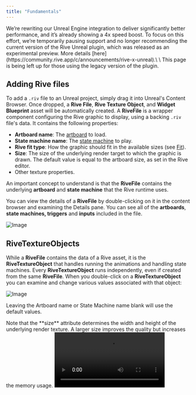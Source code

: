 ```yaml
---
title: "Fundamentals"
---
```


<Warning>
  We’re rewriting our Unreal Engine integration to deliver significantly better performance, and it’s already showing a 4x speed boost. To focus on this effort, we’re temporarily pausing support and no longer recommending the current version of the Rive Unreal plugin, which was released as an experimental preview. More details [here](https://community.rive.app/c/announcements/rive-x-unreal).\
  \
  This page is being left up for those using the legacy version of the plugin.
</Warning>

## Adding Rive files

To add a `.riv` file to an Unreal project, simply drag it into Unreal's Content Browser. Once dropped, a **Rive File**, **Rive Texture Object**, and **Widget Blueprint** asset will be automatically created. A **RiveFile** is a wrapper component configuring the Rive graphic to display, using a backing `.riv` file's data. It contains the following properties:

- **Artboard name**: The [artboard](/editor/fundamentals/artboards) to load.
- **State machine name**: The [state machine](/runtimes/state-machines) to play.
- **Rive fit type**: How the graphic should fit in the available sizes (see [Fit](/runtimes/layout#fit)).
- **Size**: The size of the underlying render target to which the graphic is drawn. The default value is equal to the artboard size, as set in the Rive editor.
- Other texture properties.

An important concept to understand is that the **RiveFile** contains the underlying **artboard** and **state machine** that the Rive runtime uses.

You can view the details of a **RiveFile** by double-clicking on it in the content browser and examining the Details pane. You can see all of the **artboards**, **state machines, triggers** and **inputs** included in the file.

![Image](/images/game-runtimes/unreal/e1a414a2-6b5c-4b44-b5df-902867b329cf.webp)

## RiveTextureObjects

While a **RiveFile** contains the data of a Rive asset, it is the **RiveTextureObject** that handles running the animations and handling state machines. Every **RiveTextureObject** runs independently, even if created from the same **RiveFile**. When you double-click on a **RiveTextureObject** you can examine and change various values associated with that object:

![Image](/images/game-runtimes/unreal/23f34841-ad81-4388-b13b-5f0c115e5166.webp)

Leaving the Artboard name or State Machine name blank will use the default values.

<Note>
  Note that the **size** attribute determines the width and height of the underlying render texture. A larger size improves the quality but increases the memory usage.
</Note>

<video controls className="w-full aspect-video" src="https://ucarecdn.com/b8a68ecf-dfee-45f6-be7e-81a67d5992f8/" />

## Create Rive Widget, Create Rive Texture Object, and Reimport

Right-click a **RiveFile** to access common actions:

![Image](/images/game-runtimes/unreal/5c8cc8e5-751b-4f80-a8c9-10566fc7255a.webp)

Selecting **"Spawn Rive Widget Actor"** will create an Actor in your Level. Playing the Level will display the Rive file as a UMG Widget. Alternatively, you can spawn a widget actor by dragging and dropping the **RiveFile** asset into the level. Note that the location of the actor in the scene does not affect it's display.

If you need more than the default **Rive Widget** or **Rive Texture Object**, you can create them from this menu.
You can also **Reimport** your Rive file to get updates made to the file outside of Unreal.

## Create a material asset

You can easily create a material asset from a **RiveTextureObject**:

- **Right-click** and select **"Create Material"**

The created material asset uses the selected **RiveTextureObject** as a texture.

![Image](/images/game-runtimes/unreal/27fe9af0-7bdb-46d9-bd5c-a07fadaca1fe.webp)

### Displaying

This material can be added to a 3D mesh to be rendered in the scene, just like any other material.

![Image](/images/game-runtimes/unreal/30c746c2-42bc-4cb8-b4f0-c68c2a4d07e6.webp)

## Adding Rive to UMG

You can easily create a Widget Blueprint from a **RiveFile**:

- **Right click** the **RiveFile** and select **"Create Rive Widget"**

This will automatically create a Widget Blueprint using the selected **RiveFile**.

Alternatively, a **Rive Widget** can be added from the **UMG** **Palette** and then selecting the underlying **RiveFile** to use as a reference. This is done in the "Rive Descriptor" section in the Details pane. Leaving the Artboard name or State Machine Name blank will cause defaults in the file to be used.

<Note>
  Be sure to click **Compile** to make the graphic visible.
</Note>

![Image](/images/game-runtimes/unreal/be465fa4-8531-4258-af51-55fe05f306cf.webp)

<Note>
  Listeners (pointer events) are disabled in this view. This means the Rive graphic is not interactive within UMG.
</Note>

### Accessing RiveWidget in Blueprint

The **RiveWidget** can be accessed through Blueprint, if the **Is Variable** toggle is set (default is checked).

![Image](/images/game-runtimes/unreal/b7c73431-6c84-4597-aeea-75e3b76ecddb.webp)

### Displaying

Once a Widget Blueprint is configured, you only need to add it to the Viewport. In this example we're creating a new Actor and adding the following.

![Image](/images/game-runtimes/unreal/1213cdfc-ef95-40a7-95f1-6a9fd071e764.webp)

Once the actor is added to the game and you enter play mode the animation will function exactly as it does in the Rive Editor.

See the following sections for more advanced usage.

## Instancing a RiveTextureObject

If, for example, your `.riv` file contains multiple different artboards, or if you want to create unique instances of the same artboard and state machine combination, you can easily do so by instancing new **RiveTextureObject**s through the editor:

- **Right-click** a **RiveTextureObject** and select **"Duplicate"**

These new instances use the same underlying `.riv` file data; however they are unique instances and can be configured with the available properties, such as artboard, state machine, size, etc. Each **RiveTextureObject** instance contains a unique **artboard** and **state machine** instance that can be updated and used independently.

An artboard and state machine can be instanced manually through Blueprint as well. Later sections will demonstrate how to do this.

**How To Use Imported Rive Objects in Unreal**

<video controls className="w-full aspect-video" src="https://ucarecdn.com/346aeddd-db08-411d-903e-8d450b09f5bf/" />